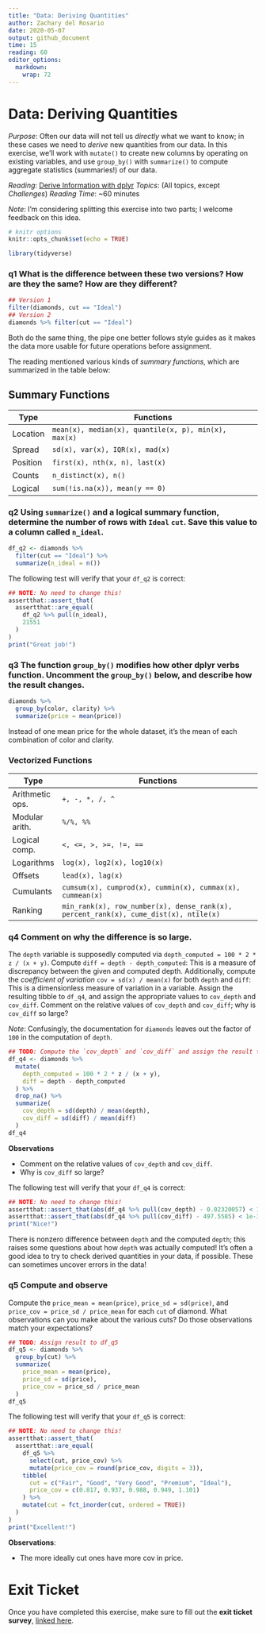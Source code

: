 ```yaml
---
title: "Data: Deriving Quantities"
author: Zachary del Rosario
date: 2020-05-07
output: github_document
time: 15
reading: 60
editor_options: 
  markdown: 
    wrap: 72
---
```


# Data: Deriving Quantities

*Purpose*: Often our data will not tell us *directly* what we want to
know; in these cases we need to *derive* new quantities from our data.
In this exercise, we'll work with `mutate()` to create new columns by
operating on existing variables, and use `group_by()` with `summarize()`
to compute aggregate statistics (summaries!) of our data.

*Reading*: [Derive Information with
dplyr](https://rstudio.cloud/learn/primers/2.3) *Topics*: (All topics,
except *Challenges*) *Reading Time*: \~60 minutes

*Note*: I'm considering splitting this exercise into two parts; I
welcome feedback on this idea.

```r
# knitr options
knitr::opts_chunk$set(echo = TRUE)
```

```r
library(tidyverse)

```

### **q1** What is the difference between these two versions? How are they the same? How are they different?

```r
## Version 1
filter(diamonds, cut == "Ideal")
## Version 2
diamonds %>% filter(cut == "Ideal")
```

Both do the same thing, the pipe one better follows style guides as it
makes the data more usable for future operations before assignment.

The reading mentioned various kinds of *summary functions*, which are
summarized in the table below:

## Summary Functions

| Type     | Functions                                            |
|----------|------------------------------------------------------|
| Location | `mean(x), median(x), quantile(x, p), min(x), max(x)` |
| Spread   | `sd(x), var(x), IQR(x), mad(x)`                      |
| Position | `first(x), nth(x, n), last(x)`                       |
| Counts   | `n_distinct(x), n()`                                 |
| Logical  | `sum(!is.na(x)), mean(y == 0)`                       |

### **q2** Using `summarize()` and a logical summary function, determine the number of rows with `Ideal` `cut`. Save this value to a column called `n_ideal`.

```r
df_q2 <- diamonds %>% 
  filter(cut == "Ideal") %>% 
  summarize(n_ideal = n())
```

The following test will verify that your `df_q2` is correct:

```r
## NOTE: No need to change this!
assertthat::assert_that(
  assertthat::are_equal(
    df_q2 %>% pull(n_ideal),
    21551
  )
)
print("Great job!")
```

### **q3** The function `group_by()` modifies how other dplyr verbs function. Uncomment the `group_by()` below, and describe how the result changes.

```r
diamonds %>%
  group_by(color, clarity) %>%
  summarize(price = mean(price))
```

Instead of one mean price for the whole dataset, it's the mean of each
combination of color and clarity.

### Vectorized Functions

| Type            | Functions                                                                            |
|-----------------|--------------------------------------------------------------------------------------|
| Arithmetic ops. | `+, -, *, /, ^`                                                                      |
| Modular arith.  | `%/%, %%`                                                                            |
| Logical comp.   | `<, <=, >, >=, !=, ==`                                                               |
| Logarithms      | `log(x), log2(x), log10(x)`                                                          |
| Offsets         | `lead(x), lag(x)`                                                                    |
| Cumulants       | `cumsum(x), cumprod(x), cummin(x), cummax(x), cummean(x)`                            |
| Ranking         | `min_rank(x), row_number(x), dense_rank(x), percent_rank(x), cume_dist(x), ntile(x)` |

### **q4** Comment on why the difference is so large.

The `depth` variable is supposedly computed via
`depth_computed = 100 * 2 * z / (x + y)`. Compute
`diff = depth - depth_computed`: This is a measure of discrepancy
between the given and computed depth. Additionally, compute the
*coefficient of variation* `cov = sd(x) / mean(x)` for both `depth` and
`diff`: This is a dimensionless measure of variation in a variable.
Assign the resulting tibble to `df_q4`, and assign the appropriate
values to `cov_depth` and `cov_diff`. Comment on the relative values of
`cov_depth` and `cov_diff`; why is `cov_diff` so large?

*Note*: Confusingly, the documentation for `diamonds` leaves out the
factor of `100` in the computation of `depth`.

```r
## TODO: Compute the `cov_depth` and `cov_diff` and assign the result to df_q4
df_q4 <- diamonds %>% 
  mutate(
    depth_computed = 100 * 2 * z / (x + y),
    diff = depth - depth_computed
  ) %>% 
  drop_na() %>% 
  summarize(
    cov_depth = sd(depth) / mean(depth),
    cov_diff = sd(diff) / mean(diff)
  )
df_q4
```

**Observations**

-   Comment on the relative values of `cov_depth` and `cov_diff`.
-   Why is `cov_diff` so large?

The following test will verify that your `df_q4` is correct:

```r
## NOTE: No need to change this!
assertthat::assert_that(abs(df_q4 %>% pull(cov_depth) - 0.02320057) < 1e-3)
assertthat::assert_that(abs(df_q4 %>% pull(cov_diff) - 497.5585) < 1e-3)
print("Nice!")
```

There is nonzero difference between `depth` and the computed `depth`;
this raises some questions about how `depth` was actually computed! It's
often a good idea to try to check derived quantities in your data, if
possible. These can sometimes uncover errors in the data!

### **q5** Compute and observe

Compute the `price_mean = mean(price)`, `price_sd = sd(price)`, and
`price_cov = price_sd / price_mean` for each `cut` of diamond. What
observations can you make about the various cuts? Do those observations
match your expectations?

```r
## TODO: Assign result to df_q5
df_q5 <- diamonds %>% 
  group_by(cut) %>% 
  summarize(
    price_mean = mean(price),
    price_sd = sd(price),
    price_cov = price_sd / price_mean
  )
df_q5
```

The following test will verify that your `df_q5` is correct:

```r
## NOTE: No need to change this!
assertthat::assert_that(
  assertthat::are_equal(
    df_q5 %>%
      select(cut, price_cov) %>%
      mutate(price_cov = round(price_cov, digits = 3)),
    tibble(
      cut = c("Fair", "Good", "Very Good", "Premium", "Ideal"),
      price_cov = c(0.817, 0.937, 0.988, 0.949, 1.101)
    ) %>%
    mutate(cut = fct_inorder(cut, ordered = TRUE))
  )
)
print("Excellent!")
```

**Observations**:

-   The more ideally cut ones have more cov in price.

<!-- include-exit-ticket -->

# Exit Ticket

<!-- -------------------------------------------------- -->

Once you have completed this exercise, make sure to fill out the **exit
ticket survey**, [linked
here](https://docs.google.com/forms/d/e/1FAIpQLSeuq2LFIwWcm05e8-JU84A3irdEL7JkXhMq5Xtoalib36LFHw/viewform?usp=pp_url&entry.693978880=e-data02-derive-assignment.Rmd).
